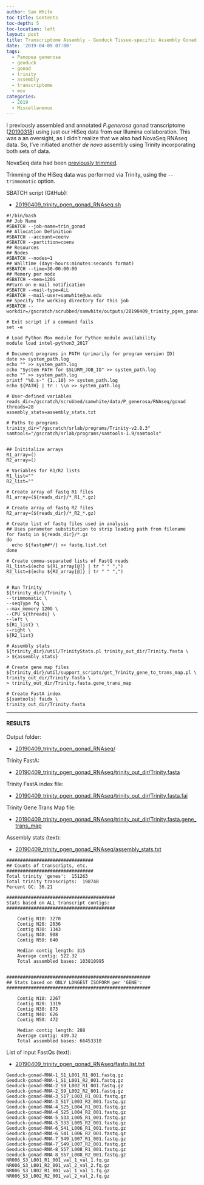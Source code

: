```yaml
---
author: Sam White
toc-title: Contents
toc-depth: 5
toc-location: left
layout: post
title: Transcriptome Assembly - Geoduck Tissue-specific Assembly Gonad HiSeq and NovaSeq Data on Mox
date: '2019-04-09 07:00'
tags:
  - Panopea generosa
  - geoduck
  - gonad
  - trinity
  - assembly
  - transcriptome
  - mox
categories:
  - 2019
  - Miscellaneous
---
```


I previously assembled and annotated _P.generosa_ gonad transcriptome ([20190318](https://robertslab.github.io/sams-notebook/posts/2019/2019-03-18-Transcriptome-Annotation---Geoduck-Gonad-with-Trinotate-on-Mox/)) using just our HiSeq data from our Illumina collaboration. This was a an oversight, as I didn't realize that we also had NovaSeq RNAseq data. So, I've initiated another _de novo_ assembly using Trinity incorporating both sets of data.

NovaSeq data had been [previously trimmed](https://robertslab.github.io/sams-notebook/posts/2018/2018-01-25-adapter-trimming-and-fastqc-illumina-geoduck-novaseq-data/).

Trimming of the HiSeq data was performed via Trinity, using the `--trimmomatic` option.

SBATCH script (GitHub):

- [20190409_trinity_pgen_gonad_RNAseq.sh](https://github.com/RobertsLab/sams-notebook/blob/master/sbatch_scripts/20190409_trinity_pgen_gonad_RNAseq.sh)

```shell
#!/bin/bash
## Job Name
#SBATCH --job-name=trin_gonad
## Allocation Definition
#SBATCH --account=coenv
#SBATCH --partition=coenv
## Resources
## Nodes
#SBATCH --nodes=1
## Walltime (days-hours:minutes:seconds format)
#SBATCH --time=30-00:00:00
## Memory per node
#SBATCH --mem=120G
##turn on e-mail notification
#SBATCH --mail-type=ALL
#SBATCH --mail-user=samwhite@uw.edu
## Specify the working directory for this job
#SBATCH --workdir=/gscratch/scrubbed/samwhite/outputs/20190409_trinity_pgen_gonad_RNAseq

# Exit script if a command fails
set -e

# Load Python Mox module for Python module availability
module load intel-python3_2017

# Document programs in PATH (primarily for program version ID)
date >> system_path.log
echo "" >> system_path.log
echo "System PATH for $SLURM_JOB_ID" >> system_path.log
echo "" >> system_path.log
printf "%0.s-" {1..10} >> system_path.log
echo ${PATH} | tr : \\n >> system_path.log

# User-defined variables
reads_dir=/gscratch/scrubbed/samwhite/data/P_generosa/RNAseq/gonad
threads=28
assembly_stats=assembly_stats.txt

# Paths to programs
trinity_dir="/gscratch/srlab/programs/Trinity-v2.8.3"
samtools="/gscratch/srlab/programs/samtools-1.9/samtools"


## Inititalize arrays
R1_array=()
R2_array=()

# Variables for R1/R2 lists
R1_list=""
R2_list=""

# Create array of fastq R1 files
R1_array=(${reads_dir}/*_R1_*.gz)

# Create array of fastq R2 files
R2_array=(${reads_dir}/*_R2_*.gz)

# Create list of fastq files used in analysis
## Uses parameter substitution to strip leading path from filename
for fastq in ${reads_dir}/*.gz
do
  echo ${fastq##*/} >> fastq.list.txt
done

# Create comma-separated lists of FastQ reads
R1_list=$(echo ${R1_array[@]} | tr " " ",")
R2_list=$(echo ${R2_array[@]} | tr " " ",")


# Run Trinity
${trinity_dir}/Trinity \
--trimmomatic \
--seqType fq \
--max_memory 120G \
--CPU ${threads} \
--left \
${R1_list} \
--right \
${R2_list}

# Assembly stats
${trinity_dir}/util/TrinityStats.pl trinity_out_dir/Trinity.fasta \
> ${assembly_stats}

# Create gene map files
${trinity_dir}/util/support_scripts/get_Trinity_gene_to_trans_map.pl \
trinity_out_dir/Trinity.fasta \
> trinity_out_dir/Trinity.fasta.gene_trans_map

# Create FastA index
${samtools} faidx \
trinity_out_dir/Trinity.fasta
```

---

#### RESULTS

Output folder:

- [20190409_trinity_pgen_gonad_RNAseq/](http://gannet.fish.washington.edu/Atumefaciens/20190409_trinity_pgen_gonad_RNAseq/)

Trinity FastA:

- [20190409_trinity_pgen_gonad_RNAseq/trinity_out_dir/Trinity.fasta](http://gannet.fish.washington.edu/Atumefaciens/20190409_trinity_pgen_gonad_RNAseq/trinity_out_dir/Trinity.fasta)

Trinity FastA index file:

- [20190409_trinity_pgen_gonad_RNAseq/trinity_out_dir/Trinity.fasta.fai](http://gannet.fish.washington.edu/Atumefaciens/20190409_trinity_pgen_gonad_RNAseq/trinity_out_dir/Trinity.fasta.fai)

Trinity Gene Trans Map file:

- [20190409_trinity_pgen_gonad_RNAseq/trinity_out_dir/Trinity.fasta.gene_trans_map](http://gannet.fish.washington.edu/Atumefaciens/20190409_trinity_pgen_gonad_RNAseq/trinity_out_dir/Trinity.fasta.gene_trans_map)


Assembly stats (text):

- [20190409_trinity_pgen_gonad_RNAseq/assembly_stats.txt](http://gannet.fish.washington.edu/Atumefaciens/20190409_trinity_pgen_gonad_RNAseq/assembly_stats.txt)

```
################################
## Counts of transcripts, etc.
################################
Total trinity 'genes':	151263
Total trinity transcripts:	198748
Percent GC: 36.21

########################################
Stats based on ALL transcript contigs:
########################################

	Contig N10: 3270
	Contig N20: 2036
	Contig N30: 1343
	Contig N40: 908
	Contig N50: 640

	Median contig length: 315
	Average contig: 522.32
	Total assembled bases: 103810995


#####################################################
## Stats based on ONLY LONGEST ISOFORM per 'GENE':
#####################################################

	Contig N10: 2267
	Contig N20: 1319
	Contig N30: 873
	Contig N40: 626
	Contig N50: 472

	Median contig length: 288
	Average contig: 439.32
	Total assembled bases: 66453310
```

List of input FastQs (text):

- [20190409_trinity_pgen_gonad_RNAseq/fastq.list.txt](http://gannet.fish.washington.edu/Atumefaciens/20190409_trinity_pgen_gonad_RNAseq/fastq.list.txt)

```
Geoduck-gonad-RNA-1_S1_L001_R1_001.fastq.gz
Geoduck-gonad-RNA-1_S1_L001_R2_001.fastq.gz
Geoduck-gonad-RNA-2_S9_L002_R1_001.fastq.gz
Geoduck-gonad-RNA-2_S9_L002_R2_001.fastq.gz
Geoduck-gonad-RNA-3_S17_L003_R1_001.fastq.gz
Geoduck-gonad-RNA-3_S17_L003_R2_001.fastq.gz
Geoduck-gonad-RNA-4_S25_L004_R1_001.fastq.gz
Geoduck-gonad-RNA-4_S25_L004_R2_001.fastq.gz
Geoduck-gonad-RNA-5_S33_L005_R1_001.fastq.gz
Geoduck-gonad-RNA-5_S33_L005_R2_001.fastq.gz
Geoduck-gonad-RNA-6_S41_L006_R1_001.fastq.gz
Geoduck-gonad-RNA-6_S41_L006_R2_001.fastq.gz
Geoduck-gonad-RNA-7_S49_L007_R1_001.fastq.gz
Geoduck-gonad-RNA-7_S49_L007_R2_001.fastq.gz
Geoduck-gonad-RNA-8_S57_L008_R1_001.fastq.gz
Geoduck-gonad-RNA-8_S57_L008_R2_001.fastq.gz
NR006_S3_L001_R1_001_val_1_val_1.fq.gz
NR006_S3_L001_R2_001_val_2_val_2.fq.gz
NR006_S3_L002_R1_001_val_1_val_1.fq.gz
NR006_S3_L002_R2_001_val_2_val_2.fq.gz
```
